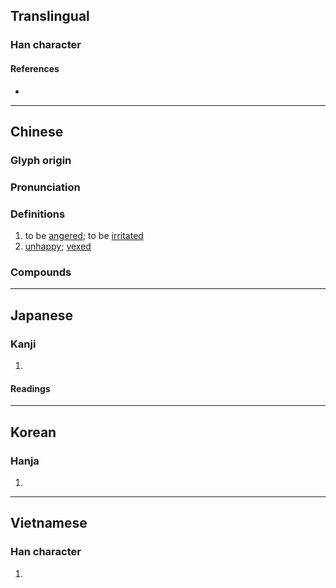 {{also|悩|恼}}
{{character info/new}}
==Translingual==
{{Han simplified forms|惱|悩|恼}}

===Han character===
{{Han char|rn=61|rad=心|as=09|sn=12|four=92063|canj=PVVW|ids=⿰忄𡿺}}

====References====
* {{Han ref|kx=0392.240|dkj=10856|dj=0728.080|hdz=42332.160|uh=60F1|ud=24817|bh=B46F|bd=46191}}

----

==Chinese==
{{zh-forms|s=恼|alt=㛴}}

===Glyph origin===
{{Han etym}}

===Pronunciation===
{{zh-pron
|m=nǎo
|c=nou5
|h=pfs=nâu
|mn=qz:nó͘/tw,xm,zz:náu/qz,tw:ló/tw:ló͘
|mn_note=nó͘/náu - literary; ló/ló͘ - vernacular
|mc=y
|oc=y
|cat=v,a
}}

===Definitions===
{{zh-hanzi}}

# to be [[angered]]; to be [[irritated]]
# [[unhappy]]; [[vexed]]

===Compounds===
{{zh-der|惱怒|煩惱|苦惱|惱恨|懊惱|惱喪|惱火|氣惱|惹惱|惱羞|惱羞成怒|自尋煩惱|著惱|羞惱|惱忿忿|不煩惱|惱聒|惱亂|惱懆|惱犯|惱悔|惱巴巴|惱人|怯頭怯惱|惱羞變怒|可惱|嬲惱|嬈惱|憂惱|吃惱|攪惱|熬惱|熱惱|煩惱絲|煩天惱地|春色惱人|激惱|蓐惱|道惱|道煩惱|蒿惱|薅惱}}

----

==Japanese==
{{ja-kanji forms|悩|惱}}

===Kanji===
{{ja-kanji|grade=|rs=心09|shin=悩}}

# {{defn|lang=ja|sort=心09}}

====Readings====
{{ja-readings
|goon=のう<なう
|kanon=どう<だう
|kun=なや-む, なや-ます, なや-ましい, なやみ
}}

----

==Korean==

===Hanja===
{{ko-hanja|hangeul=뇌|eumhun=|rv=noe|mr=noe|y=noy}}

# {{defn|lang=ko|sort=心09}}

----

==Vietnamese==

===Han character===
{{vi-hantu|[[não]], [[náo]]|rs=心09}}

# {{defn|lang=vi|sort=心09}}